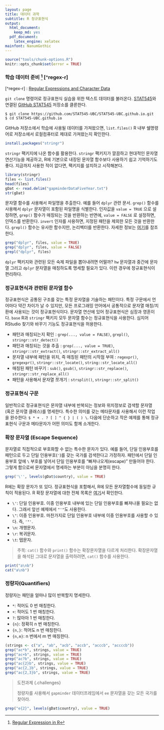 ```yaml
---
layout: page
title: 데이터 과학
subtitle: R 정규표현식
output:
  html_document: 
    keep_md: yes
  pdf_document:
    latex_engine: xelatex
mainfont: NanumGothic
---
```




```r
source("tools/chunk-options.R")
knitr::opts_chunk$set(error = TRUE)
```

### 학습 데이터 준비 [^regex-intro] [^regex-r] 

[^regex-intro]: [Regular Expression in R](https://stat545-ubc.github.io/block022_regular-expression.html)
[^regex-r] : [Regular Expressions and Character Data](https://stat545-ubc.github.io/block027_regular-expressions.html)

`git clone` 명령어로 정규표현식 실습을 위한 텍스트 데이터를 불러온다.
[STAT545](https://stat545-ubc.github.io/)와 연결된 [GitHub STAT545](https://github.com/STAT545-UBC/STAT545-UBC.github.io)
저장소를 클론한다.

~~~ {.shell}
$ git clone https://github.com/STAT545-UBC/STAT545-UBC.github.io.git
$ cd STAT545-UBC.github.io
~~~

GitHub 저장소에서 학습에 사용될 데이터를 가져왔으면, `list.files()` R 내부 쉘명령어로 저장소에서 로컬컴퓨터로 제대로 가져왔는지 확인한다.


```r
install.packages("stringr")
```


`stringr` 팩키지에 나온 함수를 활용한다.
`stringr` 팩키지가 깔끔하고 현대적인 문자열 연산기능을 제공하고,
R에 기본으로 내장된 문자열 함수보다 사용하기 쉽고 기억하기도 좋다.
지금까지 사용한 적이 없다면, 팩키지를 설치하고 시작해본다.

```r
library(stringr)
files <- list.files()
head(files)
gDat <- read.delim("gapminderDataFiveYear.txt")
str(gDat)
```

문자열 함수를 사용해서 파일명을 추출한다. 예를 들어 `dplyr` 관련 문서.
`grep()` 함수를 사용해서 `dplyr` 문자열이 포함된 파일명을 식별한다.
인자값을 `value = TRUE` 으로 설정하면, `grep()` 함수가 매칭되는 것을 반환하는 반면에, `value = FALSE` 로 설정하면, 인덱스를 반환한다.
`invert` 인자를 사용하면, 지정된 패턴을 제외한 모든 것을 반환한다.
`grepl()` 함수는 유사한 함수지만, 논리벡터를 반환한다.
자세한 정보는 [여기](http://www.rdocumentation.org/packages/base/functions/grep)를 참조한다.

```r
grep("dplyr", files, value = TRUE)
grep("dplyr", files, value = FALSE)
grepl("dplyr", files)
```

`dplyr` 팩키지와 관련된 모든 숙제 파일을 뽑아내려면 어떨까?
`hw` 문자열과 중간에 문자열 그리고 `dplyr` 문자열을 매칭하도록 명세할 필요가 있다.
이런 경우에 정규표현식이 편리하다.

### 정규표현식과 관련된 문자열 함수

정규표현식은 공통된 구조를 갖는 특정 문자열을 기술하는 패턴이다.
특정 구문에서 언어마다 약간 차이가 날 수 있지만, 모든 프로그래밍 언어에서 
공통적으로 문자열 매칭/치환에 사용되는 것이 정규표현식이다.
문자열 연산에 있어 정규표현식은 심장과 영혼이다.
`base` R과 `stringr` 팩키지 모두 문자열 함수는 정규표현식을 사용한다.
심지어 RStudio 찾기와 바꾸기 기능도 정규표현식을 허용한다.

  * 패턴과 매칭되는지 확인 : `grep(..., value = FALSE)`, `grepl()`, `stringr::str_detect()`
  * 패턴과 매칭되는 것을 추출 : `grep(..., value = TRUE)`, `stringr::str_extract()`, `stringr::str_extract_all()`
  * 문자열 내부에 패턴을 위치, 즉 매칭된 패턴의 시작점 부여 : `regexpr()`, `gregexpr()`, `stringr::str_locate()`, `string::str_locate_all()`
  * 매칭된 패턴 바꾸기 : `sub()`, `gsub()`, `stringr::str_replace()`, `stringr::str_replace_all()`
  * 패턴을 사용해서 문자열 쪼개기 : `strsplit()`, `stringr::str_split()`

### 정규표현식 구문

일반적으로 정규표현식은 문자열 내부에 반복되는 정보와 위치정보로 검색할 문자열 (혹은 문자열 클래스)를 명세한다.
특수한 의미를 갖는 메타문자를 사용해서 이런 작업을 완수한다: `$ * + . ? [ ] ^ { } | ( ) \`.
다음에 단순하고 작은 예제를 통해 정규표현식 구문과 메타문자가 어떤 의미도 함께 소개한다.

### 확장 문자열 (Escape Sequence)

문자열로 직접적으로 부호화할 수 없는 특수한 문자가 있다.
예를 들어, 단일 인용부호를 패턴으로 두고 단일 인용부호(`'`)를 갖는 국가를 검색한다고 가정하자.
패턴에서 단일 인용부호 앞에 `\` 부호를 넣어서 단일 인용부호를 "빠져나오게(escape)" 만들어야 한다.
그렇게 함으로써 문자열에서 명세하는 부분이 아님을 분명히 한다.

```r
grep('\'', levels(gDat$country), value = TRUE)
```

R에는 확장 문자가 또 있다.
정규표현식을 포함해서, R에 모든 문자열함수에 동일한 규칙이 적용된다.
R 확장 문자열에 대한 전체 목록은 [여기](https://stat.ethz.ch/R-manual/R-devel/library/base/html/Quotes.html)서 확인한다.

  * `\'`: 단일 인용부호. 
          이중 인용부호 내부에 있는 단일 인용부호를 빠져나올 필요는 없다. 그래서 앞선 예제에서 `"'"`도 사용한다.
  * `\"`: 이중 인용부호.
          마찬가지로 단일 인용부호 내부에 이중 인용부호를 사용할 수 있다. 즉, `'"'`.          
  * `\n`: 개행문자.
  * `\r`: 복귀문자.
  * `\t`: 탭문자.

> 주목: `cat()` 함수와 `print()` 함수는 확장문자열을 다르게 처리한다.
> 확장문자열을 해석된 그대로 문자열을 출력하려면, `cat()` 함수를 사용한다.

```r
print("a\nb")
cat("a\nb")
```

### 정량자(Quantifiers)

정량자는 패턴을 얼마나 많이 반복할지 명세한다.

  * `*`: 적어도 0 번 매칭한다.
  * `+`: 적어도 1 번 매칭한다.
  * `?`: 많아아 1 번 매칭한다.
  * `{n}`: 정확히 n 번 매칭한다.
  * `{n,}`: 적어도 n 번 매칭한다.
  * `{n,m}`: n 번에서 m 번 매칭한다.

```r
(strings <- c("a", "ab", "acb", "accb", "acccb", "accccb"))
grep("ac*b", strings, value = TRUE)
grep("ac+b", strings, value = TRUE)
grep("ac?b", strings, value = TRUE)
grep("ac{2}b", strings, value = TRUE)
grep("ac{2,}b", strings, value = TRUE)
grep("ac{2,3}b", strings, value = TRUE)
```

> 도전과제 {.challenges}
>
> 정량자를 사용해서 `gapminder` 데이터프레임에서 `ee` 문자열을 갖는 모든 국가를 찾아라.

```r
grep("e{2}", levels(gDat$country), value = TRUE)
```




















